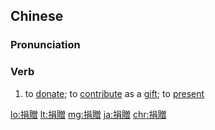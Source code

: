 {{also|捐赠}}
==Chinese==
{{zh-forms|s=捐赠}}

===Pronunciation===
{{zh-pron
|m=juānzèng
|c=gyun1 zang5
|mn=koan-chēng/koan-chn̄g
|mn_note=koan-chēng - Xiamen, Zhangzhou, Taiwan; koan-chn̄g - Quanzhou
|cat=v
}}

===Verb===
{{zh-verb}}

# to [[donate]]; to [[contribute]] as a [[gift]]; to [[present]]

{{zh-cat|Advanced}}

[[lo:捐贈]]
[[lt:捐贈]]
[[mg:捐贈]]
[[ja:捐贈]]
[[chr:捐贈]]